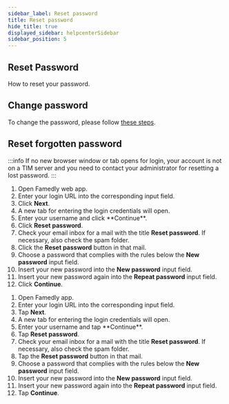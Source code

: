 ```yaml
---
sidebar_label: Reset password
title: Reset password
hide_title: true
displayed_sidebar: helpcenterSidebar
sidebar_position: 5
---
```




<div class="hero hero--primary">
  <div class="container">
    <h2 class="hero__title">Reset Password</h2>
    <p class="hero__subtitle">How to reset your password.</p>
  </div>
</div>

## Change password

To change the password, please follow [these steps](../your-account/account-settings#change-password).

## Reset forgotten password

:::info
If no new browser window or tab opens for login, your account is not on a TIM server and you need to contact your administrator for resetting a lost password.
:::

<Tabs>
  <TabItem value="desktop" label="Desktop">
  <ol>
    <li>Open Famedly web app.</li>
    <li>Enter your login URL into the corresponding input field.</li>
    <li>Click <b>Next</b>.</li>
    <li>A new tab for entering the login credentials will open.</li>
    <li>Enter your username and click **Continue**.</li>
    <li>Click <b>Reset password</b>.</li>
    <li>Check your email inbox for a mail with the title <b>Reset password</b>. If necessary, also check the spam folder.</li>
    <li>Click the <b>Reset password</b> button in that mail.</li>
    <li>Choose a password that complies with the rules below the <b>New password</b> input field.</li>
    <li>Insert your new password into the <b>New password</b> input field.</li>
    <li>Insert your new password again into the <b>Repeat password</b> input field.</li>
    <li>Click <b>Continue</b>.</li>
  </ol>
  </TabItem>
  <TabItem value="mobile" label="Mobile">
  <ol>
    <li>Open Famedly app.</li>
    <li>Enter your login URL into the corresponding input field.</li>
    <li>Tap <b>Next</b>.</li>
    <li>A new tab for entering the login credentials will open.</li>
    <li>Enter your username and tap **Continue**.</li>
    <li>Tap <b>Reset password</b>.</li>
    <li>Check your email inbox for a mail with the title <b>Reset password</b>. If necessary, also check the spam folder.</li>
    <li>Tap the <b>Reset password</b> button in that mail.</li>
    <li>Choose a password that complies with the rules below the <b>New password</b> input field.</li>
    <li>Insert your new password into the <b>New password</b> input field.</li>
    <li>Insert your new password again into the <b>Repeat password</b> input field.</li>
    <li>Tap <b>Continue</b>.</li>
  </ol>
  </TabItem>
</Tabs>
